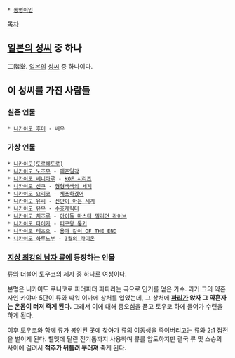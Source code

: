  * [[동명이인]]

[[목차]]

== [[일본의 성씨]] 중 하나 ==
二階堂. [[일본]]의 [[성씨]] 중 하나이다.


== 이 성씨를 가진 사람들 ==
=== 실존 인물 ===
 * [[니카이도 후미]] - 배우
=== 가상 인물 ===
 * [[니카이도(도로헤도로)]]
 * [[니카이도 노조무]] - [[메존일각]]
 * [[니카이도 베니마루]] - [[KOF 시리즈]]
 * [[니카이도 신쿠]] - [[형형색색의 세계]]
 * [[니카이도 요리코]] - [[체포하겠어]]
 * [[니카이도 유리]] - [[신만이 아는 세계]]
 * [[니카이도 유우]] - [[수호캐릭터]]
 * [[니카이도 치즈루]] - [[아이돌 마스터 밀리언 라이브]]
 * [[피구왕 통키/등장인물#s-2.1|니카이도 타이가]] - [[피구왕 통키]]
 * [[니카이도 테츠오]] - [[용과 같이 OF THE END]]
 * [[니카이도 하루노부]] - [[3월의 라이온]]

=== [[지상 최강의 남자 류]]에 등장하는 인물 ===
[[류]]와 더불어 토우코의 제자 중 하나로 여성이다.

본명은 니카이도 쿠니코로 파더파더 파파라는 곡으로 인기를 얻은 가수. 과거 그의 약혼자인 카야마 5단이 류와 싸워 이마에 상처를 입었는데, 그 상처에 '''[[파리]]가 앉자 그 약혼자는 온몸이 터져 죽게 된다.''' 그래서 이에 대해 증오심을 품고 토우코 하에 들어가 수련을 하게 된다.

이후 토우코와 함께 류가 봉인된 곳에 찾아가 류의 여동생을 죽여버리고는 류와 2:1 접전을 벌이게 된다. 헬멧에 달린 전기톱까지 사용하며 류를 압도하지만 결국 류 및 스승의 사이에 걸려서 '''척추가 뒤틀려 부러져''' 죽게 된다.
